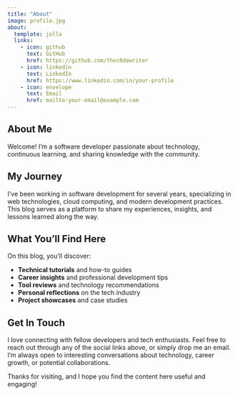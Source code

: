 ```yaml
---
title: "About"
image: profile.jpg
about:
  template: jolla
  links:
    - icon: github
      text: GitHub
      href: https://github.com/thec0dewriter
    - icon: linkedin
      text: LinkedIn
      href: https://www.linkedin.com/in/your-profile
    - icon: envelope
      text: Email
      href: mailto:your-email@example.com
---
```


## About Me

Welcome! I'm a software developer passionate about technology, continuous learning, and sharing knowledge with the community.

## My Journey

I've been working in software development for several years, specializing in web technologies, cloud computing, and modern development practices. This blog serves as a platform to share my experiences, insights, and lessons learned along the way.

## What You'll Find Here

On this blog, you'll discover:

- **Technical tutorials** and how-to guides
- **Career insights** and professional development tips
- **Tool reviews** and technology recommendations
- **Personal reflections** on the tech industry
- **Project showcases** and case studies

## Get In Touch

I love connecting with fellow developers and tech enthusiasts. Feel free to reach out through any of the social links above, or simply drop me an email. I'm always open to interesting conversations about technology, career growth, or potential collaborations.

Thanks for visiting, and I hope you find the content here useful and engaging!
